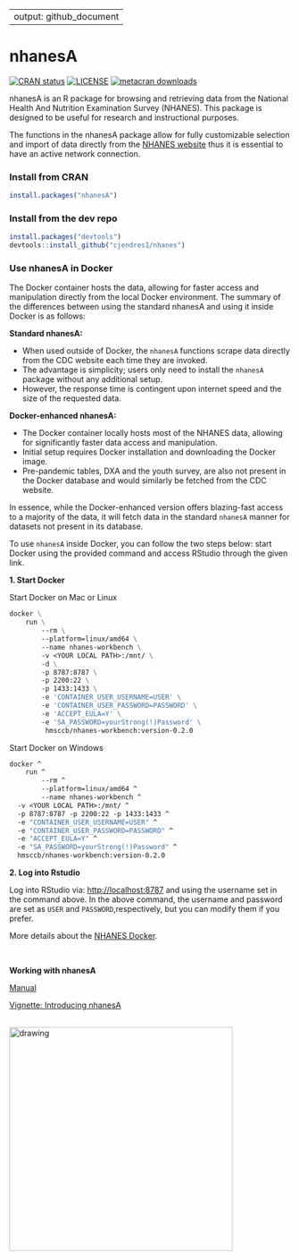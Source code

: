 
---
output: github_document
---

<!-- README.md is generated from README.Rmd. Please edit that file -->

# nhanesA

<!-- badges: start -->
[![CRAN status](https://www.r-pkg.org/badges/version/nhanesA)](https://cran.r-project.org/package=nhanesA)
[![LICENSE](https://img.shields.io/cran/l/nhanesA)](https://www.gnu.org/licenses/gpl-3.0.en.html)
[![metacran downloads](https://cranlogs.r-pkg.org/badges/nhanesA)](https://cran.r-project.org/package=nhanesA)
<!-- badges: end -->


nhanesA is an R package for browsing and retrieving data from the National Health And Nutrition Examination Survey (NHANES).
This package is designed to be useful for research and instructional purposes.

The functions in the nhanesA package allow for fully customizable selection and import of data directly from the [NHANES website](https://www.cdc.gov/nchs/nhanes/) thus it is essential to have an active network connection. 


### Install from CRAN

``` r
install.packages("nhanesA")
```

### Install from the dev repo

``` r
install.packages("devtools")
devtools::install_github("cjendres1/nhanes")
```


### Use nhanesA in Docker

The Docker container hosts the data, allowing for faster access and manipulation directly from the local Docker environment. The summary of the differences between using the standard nhanesA and using it inside Docker is as follows:

**Standard nhanesA:**

- When used outside of Docker, the `nhanesA` functions scrape data directly from the CDC website each time they are invoked.
- The advantage is simplicity; users only need to install the `nhanesA` package without any additional setup.
- However, the response time is contingent upon internet speed and the size of the requested data.

**Docker-enhanced nhanesA:**

- The Docker container locally hosts most of the NHANES data, allowing for significantly faster data access and manipulation.
- Initial setup requires Docker installation and downloading the Docker image.
- Pre-pandemic tables, DXA and the youth survey, are also not present in the Docker database and would similarly be fetched from the CDC website.

In essence, while the Docker-enhanced version offers blazing-fast access to a majority of the data, it will fetch data in the standard `nhanesA` manner for datasets not present in its database. 

To use `nhanesA` inside Docker, you can follow the two steps below: start Docker using the provided command and access RStudio through the given link.

**1. Start Docker**

Start Docker on Mac or Linux

```dockerfile
docker \
    run \
        --rm \
        --platform=linux/amd64 \
        --name nhanes-workbench \
        -v <YOUR LOCAL PATH>:/mnt/ \
        -d \
        -p 8787:8787 \
        -p 2200:22 \
        -p 1433:1433 \
        -e 'CONTAINER_USER_USERNAME=USER' \
        -e 'CONTAINER_USER_PASSWORD=PASSWORD' \
        -e 'ACCEPT_EULA=Y' \
        -e 'SA_PASSWORD=yourStrong(!)Password' \
         hmsccb/nhanes-workbench:version-0.2.0
```

Start Docker on Windows

```dockerfile
docker ^
    run ^
        --rm ^
        --platform=linux/amd64 ^
        --name nhanes-workbench ^
  -v <YOUR LOCAL PATH>:/mnt/ ^
  -p 8787:8787 -p 2200:22 -p 1433:1433 ^
  -e "CONTAINER_USER_USERNAME=USER" ^
  -e "CONTAINER_USER_PASSWORD=PASSWORD" ^
  -e "ACCEPT_EULA=Y" ^
  -e "SA_PASSWORD=yourStrong(!)Password" ^
  hmsccb/nhanes-workbench:version-0.2.0
```
**2. Log into Rstudio**

Log into RStudio via: <http://localhost:8787> and using the username set
in the command above. In the above command, the username and password
are set as `USER` and `PASSWORD`,respectively, but you can modify them if you prefer.

More details about the [NHANES Docker](https://github.com/ccb-hms/NHANES).

<br/> 

**Working with nhanesA**

[Manual](https://cran.r-project.org/package=nhanesA/nhanesA.pdf)

[Vignette: Introducing nhanesA](https://cran.r-project.org/package=nhanesA/vignettes/Introducing_nhanesA.html)

<br />
<img src="man/figures/nhanesAsticker.png" alt="drawing" width="400"/>


